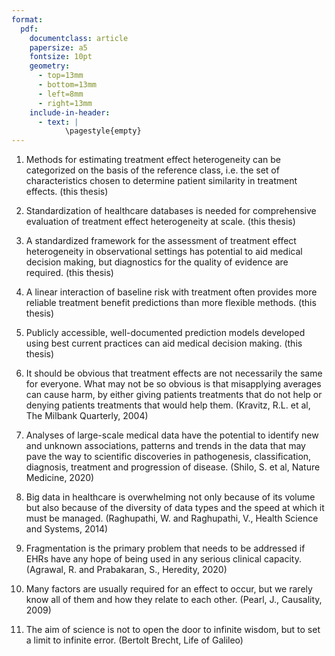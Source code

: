 ```yaml
---
format: 
  pdf: 
    documentclass: article
    papersize: a5
    fontsize: 10pt
    geometry:
      - top=13mm
      - bottom=13mm
      - left=8mm
      - right=13mm
    include-in-header: 
      - text: |
            \pagestyle{empty}
---
```


\begin{center}
Propositions belonging to the thesis: \\
\textbf{Beyond the average treatment effect} \bigskip
\end{center}

1. Methods for estimating treatment effect heterogeneity can be categorized on
the basis of the reference class, i.e. the set of characteristics chosen to
determine patient similarity in treatment effects. (this thesis)

2. Standardization of healthcare databases is needed for comprehensive
evaluation of treatment effect heterogeneity at scale. (this thesis)

3. A standardized framework for the assessment of treatment effect heterogeneity
in observational settings has potential to aid medical decision making, but
diagnostics for the quality of evidence are required. (this thesis)

4. A linear interaction of baseline risk with treatment often provides more
reliable treatment benefit predictions than more flexible methods. (this thesis)

5. Publicly accessible, well-documented prediction models developed using best
current practices can aid medical decision making. (this thesis)

6. It should be obvious that treatment effects are not necessarily the same for
everyone. What may not be so obvious is that misapplying averages can cause
harm, by either giving patients treatments that do not help or denying patients
treatments that would help them. (Kravitz, R.L. et al, The Milbank Quarterly, 2004)


7. Analyses of large-scale medical data have the potential to identify new and
unknown associations, patterns and trends in the data that may pave the way to
scientific discoveries in pathogenesis, classification, diagnosis, treatment and
progression of disease. (Shilo, S. et al, Nature Medicine, 2020)

8. Big data in healthcare is overwhelming not only because of its volume but
also because of the diversity of data types and the speed at which it must be
managed. (Raghupathi, W. and Raghupathi, V., Health Science and Systems, 2014)

9. Fragmentation is the primary problem that needs to be addressed if EHRs have
any hope of being used in any serious clinical capacity. (Agrawal, R. and
Prabakaran, S., Heredity, 2020)

10. Many factors are usually required for an effect to occur, but we rarely know
all of them and how they relate to each other. (Pearl, J., Causality, 2009)

11. The aim of science is not to open the door to infinite wisdom, but to set a
limit to infinite error. (Bertolt Brecht, Life of Galileo)
